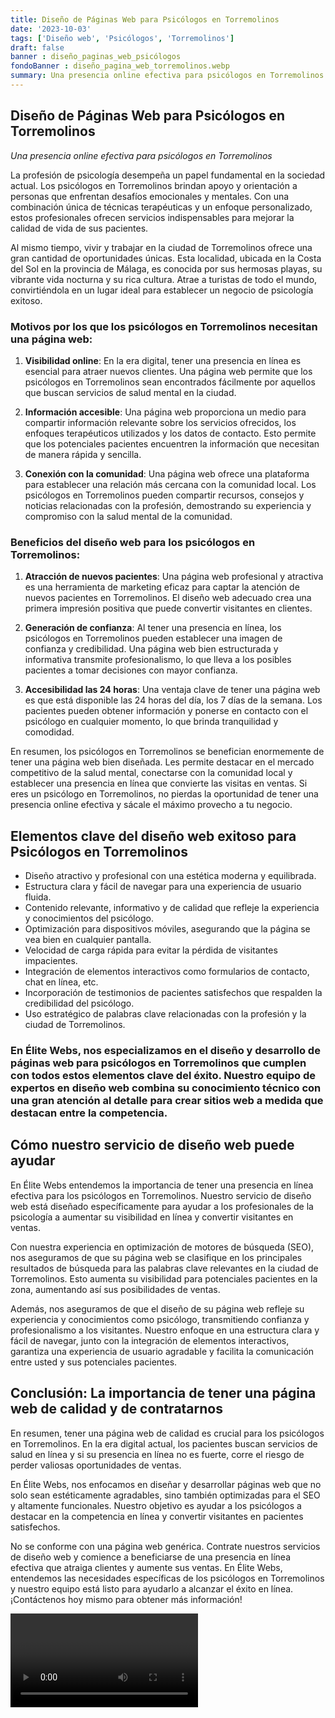 ```yaml
---
title: Diseño de Páginas Web para Psicólogos en Torremolinos
date: '2023-10-03'
tags: ['Diseño web', 'Psicólogos', 'Torremolinos']
draft: false
banner : diseño_paginas_web_psicólogos
fondoBanner : diseño_pagina_web_torremolinos.webp
summary: Una presencia online efectiva para psicólogos en Torremolinos
---
```


## Diseño de Páginas Web para Psicólogos en Torremolinos

*Una presencia online efectiva para psicólogos en Torremolinos*

La profesión de psicología desempeña un papel fundamental en la sociedad actual. Los psicólogos en Torremolinos brindan apoyo y orientación a personas que enfrentan desafíos emocionales y mentales. Con una combinación única de técnicas terapéuticas y un enfoque personalizado, estos profesionales ofrecen servicios indispensables para mejorar la calidad de vida de sus pacientes.

Al mismo tiempo, vivir y trabajar en la ciudad de Torremolinos ofrece una gran cantidad de oportunidades únicas. Esta localidad, ubicada en la Costa del Sol en la provincia de Málaga, es conocida por sus hermosas playas, su vibrante vida nocturna y su rica cultura. Atrae a turistas de todo el mundo, convirtiéndola en un lugar ideal para establecer un negocio de psicología exitoso.

### Motivos por los que los psicólogos en Torremolinos necesitan una página web:

1. **Visibilidad online**: En la era digital, tener una presencia en línea es esencial para atraer nuevos clientes. Una página web permite que los psicólogos en Torremolinos sean encontrados fácilmente por aquellos que buscan servicios de salud mental en la ciudad.

2. **Información accesible**: Una página web proporciona un medio para compartir información relevante sobre los servicios ofrecidos, los enfoques terapéuticos utilizados y los datos de contacto. Esto permite que los potenciales pacientes encuentren la información que necesitan de manera rápida y sencilla.

3. **Conexión con la comunidad**: Una página web ofrece una plataforma para establecer una relación más cercana con la comunidad local. Los psicólogos en Torremolinos pueden compartir recursos, consejos y noticias relacionadas con la profesión, demostrando su experiencia y compromiso con la salud mental de la comunidad.

### Beneficios del diseño web para los psicólogos en Torremolinos:

1. **Atracción de nuevos pacientes**: Una página web profesional y atractiva es una herramienta de marketing eficaz para captar la atención de nuevos pacientes en Torremolinos. El diseño web adecuado crea una primera impresión positiva que puede convertir visitantes en clientes.

2. **Generación de confianza**: Al tener una presencia en línea, los psicólogos en Torremolinos pueden establecer una imagen de confianza y credibilidad. Una página web bien estructurada y informativa transmite profesionalismo, lo que lleva a los posibles pacientes a tomar decisiones con mayor confianza.

3. **Accesibilidad las 24 horas**: Una ventaja clave de tener una página web es que está disponible las 24 horas del día, los 7 días de la semana. Los pacientes pueden obtener información y ponerse en contacto con el psicólogo en cualquier momento, lo que brinda tranquilidad y comodidad.

En resumen, los psicólogos en Torremolinos se benefician enormemente de tener una página web bien diseñada. Les permite destacar en el mercado competitivo de la salud mental, conectarse con la comunidad local y establecer una presencia en línea que convierte las visitas en ventas. Si eres un psicólogo en Torremolinos, no pierdas la oportunidad de tener una presencia online efectiva y sácale el máximo provecho a tu negocio.

<GifSeo />

<Cta />

## Elementos clave del diseño web exitoso para Psicólogos en Torremolinos

- Diseño atractivo y profesional con una estética moderna y equilibrada.
- Estructura clara y fácil de navegar para una experiencia de usuario fluida.
- Contenido relevante, informativo y de calidad que refleje la experiencia y conocimientos del psicólogo.
- Optimización para dispositivos móviles, asegurando que la página se vea bien en cualquier pantalla.
- Velocidad de carga rápida para evitar la pérdida de visitantes impacientes.
- Integración de elementos interactivos como formularios de contacto, chat en línea, etc.
- Incorporación de testimonios de pacientes satisfechos que respalden la credibilidad del psicólogo.
- Uso estratégico de palabras clave relacionadas con la profesión y la ciudad de Torremolinos.

### En Élite Webs, nos especializamos en el diseño y desarrollo de páginas web para psicólogos en Torremolinos que cumplen con todos estos elementos clave del éxito. Nuestro equipo de expertos en diseño web combina su conocimiento técnico con una gran atención al detalle para crear sitios web a medida que destacan entre la competencia.

## Cómo nuestro servicio de diseño web puede ayudar

En Élite Webs entendemos la importancia de tener una presencia en línea efectiva para los psicólogos en Torremolinos. Nuestro servicio de diseño web está diseñado específicamente para ayudar a los profesionales de la psicología a aumentar su visibilidad en línea y convertir visitantes en ventas.

Con nuestra experiencia en optimización de motores de búsqueda (SEO), nos aseguramos de que su página web se clasifique en los principales resultados de búsqueda para las palabras clave relevantes en la ciudad de Torremolinos. Esto aumenta su visibilidad para potenciales pacientes en la zona, aumentando así sus posibilidades de ventas.

Además, nos aseguramos de que el diseño de su página web refleje su experiencia y conocimientos como psicólogo, transmitiendo confianza y profesionalismo a los visitantes. Nuestro enfoque en una estructura clara y fácil de navegar, junto con la integración de elementos interactivos, garantiza una experiencia de usuario agradable y facilita la comunicación entre usted y sus potenciales pacientes.

## Conclusión: La importancia de tener una página web de calidad y de contratarnos

En resumen, tener una página web de calidad es crucial para los psicólogos en Torremolinos. En la era digital actual, los pacientes buscan servicios de salud en línea y si su presencia en línea no es fuerte, corre el riesgo de perder valiosas oportunidades de ventas.

En Élite Webs, nos enfocamos en diseñar y desarrollar páginas web que no solo sean estéticamente agradables, sino también optimizadas para el SEO y altamente funcionales. Nuestro objetivo es ayudar a los psicólogos a destacar en la competencia en línea y convertir visitantes en pacientes satisfechos.

No se conforme con una página web genérica. Contrate nuestros servicios de diseño web y comience a beneficiarse de una presencia en línea efectiva que atraiga clientes y aumente sus ventas. En Élite Webs, entendemos las necesidades específicas de los psicólogos en Torremolinos y nuestro equipo está listo para ayudarlo a alcanzar el éxito en línea. ¡Contáctenos hoy mismo para obtener más información!

<Video />

<CtaBot job='Psicólogos' city='Torremolinos'/>

<Gmaps query='Torremolinos+españa+maps' />